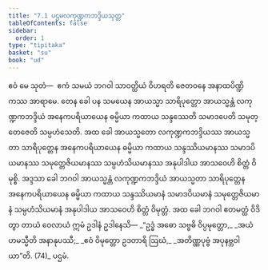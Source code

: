 ```yaml
---
title: "7.1 ပဌမလကုဏ္ဍကဘဒ္ဒိယသုတ္တ"
tableOfContents: false
sidebar:
  order: 1
type: "tipitaka"
basket: "su"
book: "ud"
---
```



<DynamicBreadcrumb />

<Division number="61" book="ud" e="ch" v="18" p="170">

<Paragraph number="602" book="ud">
ဧဝံ မေ သုတံ—  ဧကံ သမယံ ဘဂဝါ သာဝတ္ထိယံ ဝိဟရတိ ဇေတဝနေ အနာထပိဏ္ဍိကဿ အာရာမေ. တေန ခေါ ပန သမယေန အာယသ္မာ သာရိပုတ္တော အာယသ္မန္တံ လကုဏ္ဍကဘဒ္ဒိယံ အနေကပရိယာယေန ဓမ္မိယာ ကထာယ သန္ဒဿေတိ သမာဒပေတိ သမုတ္တေဇေတိ သမ္ပဟံသေတိ.
</Paragraph>

<Paragraph number="603" book="ud">
အထ ခေါ အာယသ္မတော လကုဏ္ဍကဘဒ္ဒိယဿ အာယသ္မတာ သာရိပုတ္တေန အနေကပရိယာယေန ဓမ္မိယာ ကထာယ သန္ဒဿိယမာနဿ သမာဒပိယမာနဿ သမုတ္တေဇိယမာနဿ သမ္ပဟံသိယမာနဿ အနုပါဒါယ အာသဝေဟိ စိတ္တံ ဝိမုစ္စိ.
</Paragraph>

<Paragraph number="604" book="ud">
အဒ္ဒသာ ခေါ ဘဂဝါ အာယသ္မန္တံ လကုဏ္ဍကဘဒ္ဒိယံ အာယသ္မတာ သာရိပုတ္တေန အနေကပရိယာယေန ဓမ္မိယာ ကထာယ သန္ဒဿိယမာနံ သမာဒပိယမာနံ သမုတ္တေဇိယမာနံ သမ္ပဟံသိယမာနံ အနုပါဒါယ အာသဝေဟိ စိတ္တံ ဝိမုတ္တံ.
</Paragraph>

<Paragraph number="605" book="ud">
အထ ခေါ ဘဂဝါ ဧတမတ္ထံ ဝိဒိတွာ တာယံ ဝေလာယံ ဣမံ ဥဒါနံ ဥဒါနေသိ—
</Paragraph>

<Paragraph number="606" type="verses" book="ud">
_“ဥဒ္ဓံ အဓော သဗ္ဗဓိ ဝိပ္ပမုတ္တော,_  
_အယံဟမသ္မီတိ အနာနုပဿီ;_  
_ဧဝံ ဝိမုတ္တော ဥဒတာရိ ဩဃံ,_  
_အတိဏ္ဏပုဗ္ဗံ အပုနဗ္ဘဝါယာ”တိ. (74)_  


</Paragraph>
</Division>

<Paragraph number="607" type="center" book="ud">
ပဌမံ.
</Paragraph>